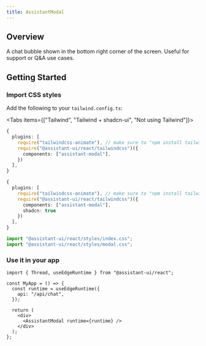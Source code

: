 ```yaml
---
title: AssistantModal
---
```



## Overview

A chat bubble shown in the bottom right corner of the screen. Useful for support or Q&A use cases.

## Getting Started

<Steps>
  <Step>

### Import CSS styles

Add the following to your `tailwind.config.ts`:

<Tabs items={["Tailwind", "Tailwind + shadcn-ui", "Not using Tailwind"]}>

```ts title="/tailwind.config.ts" tab="Tailwind"
{
  plugins: [
    require("tailwindcss-animate"), // make sure to "npm install tailwindcss-animate"
    require("@assistant-ui/react/tailwindcss")({
      components: ["assistant-modal"],
    })
  ],
}
```

```ts title="/tailwind.config.ts" tab="Tailwind + shadcn-ui"
{
  plugins: [
    require("tailwindcss-animate"), // make sure to "npm install tailwindcss-animate"
    require("@assistant-ui/react/tailwindcss")({
      components: ["assistant-modal"],
      shadcn: true
    })
  ],
}
```

```ts title="/app/layout.tsx" tab="Not using Tailwind"
import "@assistant-ui/react/styles/index.css";
import "@assistant-ui/react/styles/modal.css";
```

</Tabs>

  </Step>
  <Step>

### Use it in your app

```tsx title="/app/page.tsx"
import { Thread, useEdgeRuntime } from "@assistant-ui/react";

const MyApp = () => {
  const runtime = useEdgeRuntime({
    api: "/api/chat",
  });

  return (
    <div>
      <AssistantModal runtime={runtime} />
    </div>
  );
};
```

  </Step>
</Steps>
